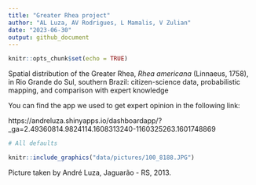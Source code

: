 ```yaml
---
title: "Greater Rhea project"
author: "AL Luza, AV Rodrigues, L Mamalis, V Zulian"
date: "2023-06-30"
output: github_document
---
```


```r
knitr::opts_chunk$set(echo = TRUE)
```


<!-- README.md is generated from README.Rmd. Please edit that file -->

<!-- badges: start -->
<!-- badges: end -->

Spatial distribution of the Greater Rhea, *Rhea americana* (Linnaeus, 1758), in Rio Grande do Sul, southern Brazil: citizen-science data, probabilistic mapping, and comparison with expert knowledge


You can find the app we used to get expert opinion in the following link:

https://andreluza.shinyapps.io/dashboardapp/?_ga=2.49360814.9824114.1608313240-1160325263.1601748869





```r
# All defaults

knitr::include_graphics("data/pictures/100_8188.JPG")

```

Picture taken by André Luza, Jaguarão - RS, 2013.
